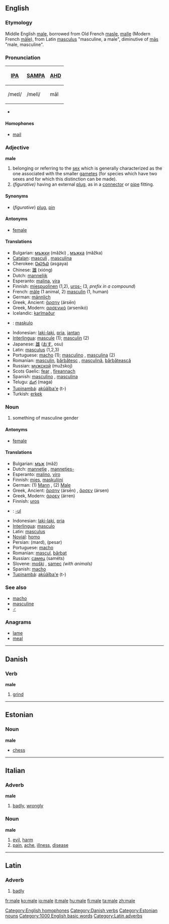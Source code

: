 {{see2|Malé|mâle}}
==English==

===Etymology===
Middle English [[male]], borrowed from Old French [[masle]], [[malle]] (Modern French [[mâle]]), from Latin [[masculus]] "masculine, a male", diminutive of [[mas|mās]] "male, masculine".

===Pronunciation===
{| border=1 cellpadding=5
! [[w:IPA|IPA]] !! [[w:SAMPA|SAMPA]] !! [[AHD]]
|-
| /meɪl/ || /meIl/ || māl
|}

*{{audio|en-us-male.ogg|Audio (US)}}

====Homophones====
*[[mail]]
[[Category:English homophones]]

===Adjective===
'''male''' {{notcomp}}

#belonging or referring to the [[sex]] which is generally characterized as the one associated with the smaller [[gamete]]s (for species which have two sexes and for which this distinction can be made).
#''(figurative)'' having an external [[plug]], as in a [[connector]] or [[pipe]] fitting.

====Synonyms====
* (''figurative'') [[plug]], [[pin]]

====Antonyms====
*[[female]]

====Translations====
{{top}}
*Bulgarian: [[мъжки]] (mǎžki) {{m}}, [[мъжка]] (mǎžka) {{f}}
*[[Catalan]]: [[masculí]] {{m}}, [[masculina]] {{f}}
*Cherokee: [[ᎠᏍᎦᏯ]] (asgaya)
*Chinese: [[雄]] (xióng)
*Dutch: [[mannelijk]]
*Esperanto: [[malina]], [[vira]]
*Finnish: [[miespuolinen]] (1,2), [[uros|uros-]] (3, ''prefix in a compound'')
*French: [[mâle]] (1 animal, 2) [[masculin]] (1, human)
*German: [[männlich]]
*Greek, Ancient: [[ἄρσην]] (ársēn)
*Greek, Modern: [[αρσενικό]] (arsenikó)
*Icelandic: [[karlmaður]]
*{{io}}: [[maskulo]]
{{mid}}
*Indonesian: [[laki-laki]], [[pria]], [[jantan]]
*[[Interlingua]]: [[mascule]] (1); [[masculin]] (2)
*Japanese: [[雄]] ([[おす]], osu)
*Latin: [[masculus]] (1,2,3)
*Portuguese: [[macho]] {{m}} (1); [[masculino]] {{m}}, [[masculina]] {{f}} (2)
*Romanian: [[masculin]], [[bărbătesc]] {{m}}, [[masculină]], [[bărbătească]] {{f}}
*Russian: [[мужской]] (mužskoj)
*Scots Gaelic: [[fear#Scots Gaelic|fear]] {{m}}, [[fireannach]] {{m}}
*Spanish: [[masculino]] {{m}}, [[masculina]] {{f}}
*Telugu: [[మగ]] (maga)
*[[Tupinambá]]: [[akûãîba'e]] (t-)
*Turkish: [[erkek]]
{{bottom}}

===Noun===
{{en-noun-reg}}

#something of masculine gender

====Antonyms====
*[[female]]

====Translations====
{{top}}
*Bulgarian: [[мъж]] (mǎž) {{m}}
*Dutch: [[mannetje]] {{n}}, [[mannetjes-]]
*Esperanto: [[malino]], [[viro]]
*Finnish: [[mies]], [[maskuliini]]
*German: (1) [[Mann]] {{m}}, (2) [[Male]]
*Greek, Ancient: [[ἄρσην]] (ársēn) {{m}}, [[ἄρσεν]] (ársen) {{n}}
*Greek, Modern: [[άρρεν]] (árren)
*Finnish: [[uros]]
*{{io}}: [[-ul]]
{{mid}}
*Indonesian: [[laki-laki]], [[pria]]
*[[Interlingua]]: [[masculo]]
*Latin: [[masculus]]
*[[Novial]]: [[homo]]
*Persian: {{FAchar|[[مرد]]}} (mard), {{FAchar|[[پسر]]}} (pesar)
*Portuguese: [[macho]] {{m}}
*Romanian: [[mascul]], [[bărbat]]
*Russian: [[самец]] (saméts) {{m}}
*Slovene: [[moški]] {{m}}, [[samec]] {{m}} ''(with animals)''
*Spanish: [[macho]] {{m}}
*[[Tupinambá]]: [[akûãîba'e]] (t-)
{{bottom}}

===See also===
*[[macho]]
*[[masculine]]
*[[♂]]

===Anagrams===
*[[lame]]
*[[meal]]


----

==Danish==

===Verb===
'''male'''

#[[grind]]

[[Category:Danish verbs]]


----

==Estonian==
===Noun===
'''male'''
* [[chess]]

[[Category:Estonian nouns]]


----

==Italian==
===Adverb===
'''male'''
# [[badly]], [[wrongly]]
===Noun===
'''male''' {{m}}
# [[evil]], [[harm]]
# [[pain]], [[ache]], [[illness]], [[disease]]


----

==Latin==
===Adverb===
{{la-ad|male|peius|pessim&#275;}}
#[[badly]]

[[Category:1000 English basic words]]
[[Category:Latin adverbs]]

[[fr:male]]
[[ko:male]]
[[io:male]]
[[it:male]]
[[hu:male]]
[[fi:male]]
[[ta:male]]
[[zh:male]]
